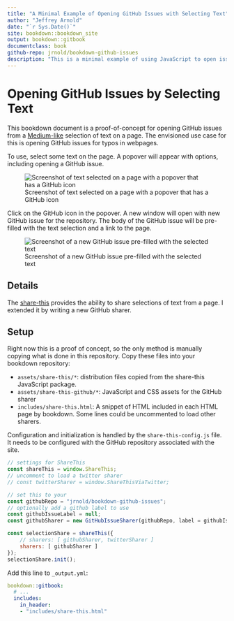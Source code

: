 ```yaml
--- 
title: "A Minimal Example of Opening GitHub Issues with Selecting Text"
author: "Jeffrey Arnold"
date: "`r Sys.Date()`"
site: bookdown::bookdown_site
output: bookdown::gitbook
documentclass: book
github-repo: jrnold/bookdown-github-issues
description: "This is a minimal example of using JavaScript to open issues with selected text from a webpage."
---
```


# Opening GitHub Issues by Selecting Text {-}

This bookdown document is a proof-of-concept for opening GitHub issues from a  [Medium-like](https://medium.com/) selection of text on a page.
The envisioned use case for this is opening GitHub issues for typos in webpages.

To use, select some text on the page. A popover will appear with options, including opening a GitHub issue.

![Screenshot of text selected on a page with a popover that has a GitHub icon ](img/screenshot-1.png)

Click on the GitHub icon in the popover.
A new window will open with new GitHub issue for the repository.
The body of the GitHub issue will be pre-filled with the text selection and a link
to the page.

![Screenshot of a new GitHub issue pre-filled with the selected text](img/screenshot-2.png)

## Details {-}

The [share-this](https://github.com/MaxArt2501/share-this) provides the ability to share selections of text from a page.
I extended it by writing a new GitHub sharer.

## Setup {-}

Right now this is a proof of concept, so the only method is manually copying what is done in this repository.
Copy these files into your bookdown repository:

-   `assets/share-this/*`: distribution files copied from the share-this JavaScript package.
-   `assets/share-this-github/*`: JavaScript and CSS assets for the GitHub sharer
-   `includes/share-this.html`: A snippet of HTML included in each HTML page by bookdown. Some lines could be uncommented to load other sharers.

Configuration and initialization is handled by the `share-this-config.js` file.
It needs to be configured with the GitHub repository associated with the site.

```javascript
// settings for ShareThis
const shareThis = window.ShareThis;
// uncomment to load a twitter sharer
// const twitterSharer = window.ShareThisViaTwitter;

// set this to your
const githubRepo = "jrnold/bookdown-github-issues";
// optionally add a github label to use
const githubIssueLabel = null;
const githubSharer = new GitHubIssueSharer(githubRepo, label = githubIssueLabel);

const selectionShare = shareThis({
    // sharers: [ githubSharer, twitterSharer ]
    sharers: [ githubSharer ]
});
selectionShare.init();
```

Add this line to `_output.yml`:
```yaml
bookdown::gitbook:
  # ...
  includes:
    in_header:
    - "includes/share-this.html"
```

<!--
## Notes

-  https://medium.com/@FezVrasta/popper-js-v1-5e8b3acd888c
-  https://github.com/xdamman/selection-sharer
-  https://github.com/mvanlonden/react-selection-popover
-  https://www.bennadel.com/blog/3439-creating-a-medium-inspired-text-selection-directive-in-angular-5-2-10.htm
- https://medium.com/@mayneweb/a-medium-like-popover-without-jquery-3975c2beb422

-->
